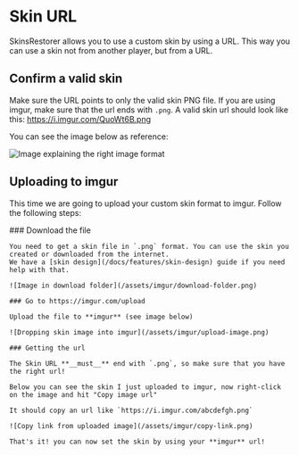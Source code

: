 
# Skin URL

SkinsRestorer allows you to use a custom skin by using a URL.
This way you can use a skin not from another player, but from a URL.

## Confirm a valid skin

Make sure the URL points to only the valid skin PNG file.
If you are using imgur, make sure that the url ends with `.png`.
A valid skin url should look like this: https://i.imgur.com/QuoWt6B.png

You can see the image below as reference:

![Image explaining the right image format](/assets/imgur/valid-format.png)

## Uploading to imgur

This time we are going to upload your custom skin format to imgur. Follow the following steps:

<Steps>
    ### Download the file

    You need to get a skin file in `.png` format. You can use the skin you created or downloaded from the internet.
    We have a [skin design](/docs/features/skin-design) guide if you need help with that.

    ![Image in download folder](/assets/imgur/download-folder.png)

    ### Go to https://imgur.com/upload

    Upload the file to **imgur** (see image below)

    ![Dropping skin image into imgur](/assets/imgur/upload-image.png)

    ### Getting the url

    The Skin URL **__must__** end with `.png`, so make sure that you have the right url!

    Below you can see the skin I just uploaded to imgur, now right-click on the image and hit "Copy image url"

    It should copy an url like `https://i.imgur.com/abcdefgh.png`

    ![Copy link from uploaded image](/assets/imgur/copy-link.png)

    That's it! you can now set the skin by using your **imgur** url!
</Steps>
